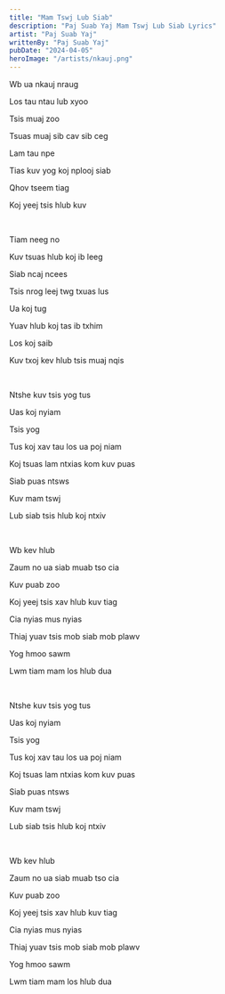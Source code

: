 ```yaml
---
title: "Mam Tswj Lub Siab"
description: "Paj Suab Yaj Mam Tswj Lub Siab Lyrics"
artist: "Paj Suab Yaj"
writtenBy: "Paj Suab Yaj"
pubDate: "2024-04-05"
heroImage: "/artists/nkauj.png"
---
```


Wb ua nkauj nraug

Los tau ntau lub xyoo

Tsis muaj zoo

Tsuas muaj sib cav sib ceg

Lam tau npe

Tias kuv yog koj nplooj siab

Qhov tseem tiag

Koj yeej tsis hlub kuv

<br />

Tiam neeg no

Kuv tsuas hlub koj ib leeg

Siab ncaj ncees

Tsis nrog leej twg txuas lus

Ua koj tug

Yuav hlub koj tas ib txhim

Los koj saib

Kuv txoj kev hlub tsis muaj nqis

<br />

Ntshe kuv tsis yog tus

Uas koj nyiam

Tsis yog

Tus koj xav tau los ua poj niam

Koj tsuas lam ntxias kom kuv puas

Siab puas ntsws

Kuv mam tswj

Lub siab tsis hlub koj ntxiv

<br />

Wb kev hlub

Zaum no ua siab muab tso cia

Kuv puab zoo

Koj yeej tsis xav hlub kuv tiag

Cia nyias mus nyias

Thiaj yuav tsis mob siab mob plawv

Yog hmoo sawm

Lwm tiam mam los hlub dua

<br />

Ntshe kuv tsis yog tus

Uas koj nyiam

Tsis yog

Tus koj xav tau los ua poj niam

Koj tsuas lam ntxias kom kuv puas

Siab puas ntsws

Kuv mam tswj

Lub siab tsis hlub koj ntxiv

<br />

Wb kev hlub

Zaum no ua siab muab tso cia

Kuv puab zoo

Koj yeej tsis xav hlub kuv tiag

Cia nyias mus nyias

Thiaj yuav tsis mob siab mob plawv

Yog hmoo sawm

Lwm tiam mam los hlub dua
